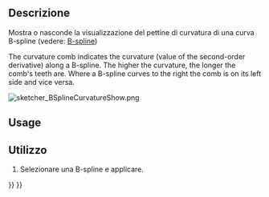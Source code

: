 <languages/>

<div class="mw-translate-fuzzy">
{{Docnav/it
|[[Sketcher_BSplinePolygon/it|Mostra/Nascondi il poligono di controllo delle B-spline]]
|[[Sketcher_BSplineKnotMultiplicity/it|Mostra/Nascondi le molteplicità di nodo B-spline]]
|[[Sketcher_Workbench/it|Sketcher]]
|IconL=Sketcher_BSplinePolygon.svg
|IconC=Workbench_Sketcher.svg
|IconR=Sketcher_BSplineKnotMultiplicity.svg
}}
</div>

<div class="mw-translate-fuzzy">
{{GuiCommand/it
|Name=Sketcher BSplineComb
|Name/it=Curvatura della B-spline
|Workbenches=[[Sketcher Workbench/it|Sketcher]]
|MenuLocation=Sketch → Sketcher B-spline tools → Mostra/Nascondi lo strumento curvatura per la B-spline
|Version=0.17
SeeAlso=[[Sketcher CompCreateBSpline/it|Crea B-spline]]
}}
</div>

<span id="Description"></span>
==Descrizione==

<div class="mw-translate-fuzzy">
Mostra o nasconde la visualizzazione del pettine di curvatura di una curva B-spline (vedere: [https://en.wikipedia.org/wiki/B-spline B-spline])
</div>

The curvature comb indicates the curvature (value of the second-order derivative) along a B-spline. The higher the curvature, the longer the comb's teeth are. Where a B-spline curves to the right the comb is on its left side and vice versa.

[[File:sketcher_BSplineCurvatureShow.png]]
{{Caption|B-spline with a saddle point at its midpoint, the curvature comb is zero there.}}

==Usage==

<div class="mw-translate-fuzzy">
==Utilizzo==
# Selezionare una B-spline e applicare.
</div>


<div class="mw-translate-fuzzy">
{{Docnav/it
|[[Sketcher_BSplinePolygon/it|Mostra/Nascondi il poligono di controllo delle B-spline]]
|[[Sketcher_BSplineKnotMultiplicity/it|Mostra/Nascondi le molteplicità di nodo B-spline]]
|[[Sketcher_Workbench/it|Sketcher]]
|IconL=Sketcher_BSplinePolygon.svg
|IconC=Workbench_Sketcher.svg
|IconR=Sketcher_BSplineKnotMultiplicity.svg
}}
</div>

{{Sketcher_Tools_navi{{#translation:}}}}
{{Userdocnavi{{#translation:}}}}